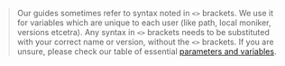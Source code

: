 > Our guides sometimes refer to syntax noted in `<>` brackets. We use it for variables which are unique to each user (like path, local moniker, versions etcetra). Any syntax in `<>` brackets needs to be substituted with your correct name or version, without the `<>` brackets. If you are unsure, please check our table of essential [parameters and variables](https://nymtech.net/operators/variables.html).
